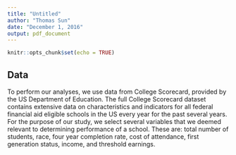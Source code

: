 ```yaml
---
title: "Untitled"
author: "Thomas Sun"
date: "December 1, 2016"
output: pdf_document
---
```


```r
knitr::opts_chunk$set(echo = TRUE)
```

## Data

To perform our analyses, we use data from College Scorecard, provided by the US Department of Education. The full College Scorecard dataset contains extensive data on characteristics and indicators for all federal financial aid eligible schools in the US every year for the past several years. For the purpose of our study, we select several variables that we deemed relevant to determining performance of a school. These are: total number of students, race, four year completion rate, cost of attendance, first generation status, income, and threshold earnings.